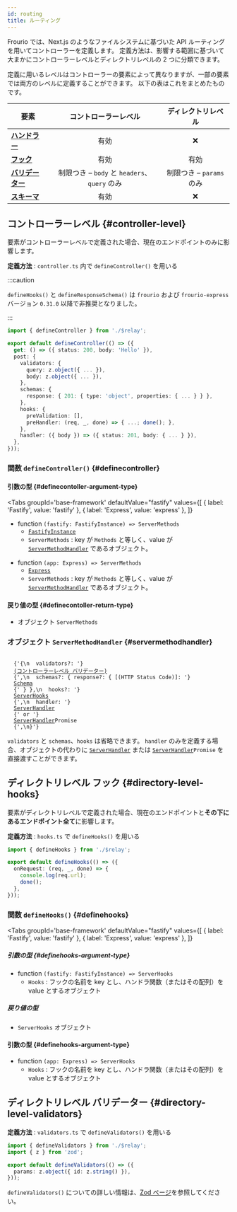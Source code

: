 ```yaml
---
id: routing
title: ルーティング
---
```



Frourio では、Next.js のようなファイルシステムに基づいた API ルーティングを用いてコントローラーを定義します。
定義方法は、影響する範囲に基づいて大まかにコントローラーレベルとディレクトリレベルの 2 つに分類できます。

定義に用いるレベルはコントローラーの要素によって異なりますが、一部の要素では両方のレベルに定義することができます。
以下の表はこれをまとめたものです。

| 要素                                               |                                     コントローラーレベル                                     |                            ディレクトリレベル                            |
| -------------------------------------------------- | :------------------------------------------------------------------------------------------: | :----------------------------------------------------------------------: |
| [**ハンドラー**](/docs/reference/handler)          |                        <span class="badge badge--success">有効</span>                        |                                   :x:                                    |
| [**フック**](/docs/reference/hooks)                |                        <span class="badge badge--success">有効</span>                        |              <span class="badge badge--success">有効</span>              |
| [**バリデーター**](/docs/reference/validation/zod) | <span class="badge badge--warning">制限つき</span> &ndash; `body` と `headers`、`query` のみ | <span class="badge badge--warning">制限つき</span> &ndash; `params` のみ |
| [**スキーマ**](/docs/reference/responseSchema)     |                        <span class="badge badge--success">有効</span>                        |                                   :x:                                    |

## コントローラーレベル {#controller-level}

要素がコントローラーレベルで定義された場合、現在のエンドポイントのみに影響します。

**定義方法** : `controller.ts` 内で `defineController()` を用いる

:::caution

`defineHooks()` と `defineResponseSchema()` は `frourio` および `frourio-express` バージョン `0.31.0` 以降で非推奨となりました。

:::

```ts title='controller.ts'
import { defineController } from './$relay';

export default defineController(() => ({
  get: () => ({ status: 200, body: 'Hello' }),
  post: {
    validators: {
      query: z.object({ ... }),
      body: z.object({ ... }),
    },
    schemas: {
      response: { 201: { type: 'object', properties: { ... } } },
    },
    hooks: {
      preValidation: [],
      preHandler: (req, _, done) => { ...; done(); },
    },
    handler: ({ body }) => ({ status: 201, body: { ... } }),
  },
}));
```

### 関数 `defineController()` {#definecontroller}

#### 引数の型 {#definecontoller-argument-type}

<Tabs
  groupId='base-framework'
  defaultValue="fastify"
  values={[
    { label: 'Fastify', value: 'fastify' },
    { label: 'Express', value: 'express' },
  ]}
>
<TabItem value="fastify">

- function `(fastify: FastifyInstance) => ServerMethods`
  - [`FastifyInstance`](https://www.fastify.io/docs/latest/Reference/TypeScript/#fastifyfastifyinstancerawserver-rawrequest-requestgeneric-logger)
  - `ServerMethods` : key が `Methods` と等しく、value が [`ServerMethodHandler`](#servermethodhandler) であるオブジェクト。

</TabItem>
<TabItem value="express">

- function `(app: Express) => ServerMethods`
  - [`Express`](https://expressjs.com/en/4x/api.html)
  - `ServerMethods` : key が `Methods` と等しく、value が [`ServerMethodHandler`](#servermethodhandler) であるオブジェクト。

</TabItem>
</Tabs>

#### 戻り値の型 {#definecontoller-return-type}

- オブジェクト `ServerMethods`

### オブジェクト `ServerMethodHandler` {#servermethodhandler}

<code>
  {'{\n  validators?: '}
  <a href="/docs/reference/validation/zod#controller-level">(コントローラーレベル バリデーター)</a>
  {',\n  schemas?: { response?: { [(HTTP Status Code)]: '}
  <a href="https://github.com/fastify/fast-json-stringify/blob/master/types/index.d.ts">Schema</a>
  {' } },\n  hooks?: '}
  <a href="/docs/reference/hooks#serverhooks">ServerHooks</a>
  {',\n  handler: '}
  <a href="/docs/reference/handler#serverhandler">ServerHandler</a>
  {' or '}
  <a href="/docs/reference/handler#serverhandler">ServerHandler</a>Promise
  {',\n}'}
</code>

`validators` と `schemas`、`hooks` は省略できます。
`handler` のみを定義する場合、オブジェクトの代わりに [`ServerHandler`](/docs/reference/handler#serverhandler) または <code><a href="/docs/reference/handler#serverhandler">ServerHandler</a>Promise</code> を直接渡すことができます。

## ディレクトリレベル フック {#directory-level-hooks}

要素がディレクトリレベルで定義された場合、現在のエンドポイントと**その下にあるエンドポイント全て**に影響します。

**定義方法** : `hooks.ts` で `defineHooks()` を用いる

```ts title='hooks.ts'
import { defineHooks } from './$relay';

export default defineHooks(() => ({
  onRequest: (req, _, done) => {
    console.log(req.url);
    done();
  },
}));
```

### 関数 `defineHooks()` {#definehooks}

<Tabs
  groupId='base-framework'
  defaultValue="fastify"
  values={[
    { label: 'Fastify', value: 'fastify' },
    { label: 'Express', value: 'express' },
  ]}
>
<TabItem value="fastify">

##### 引数の型 {#definehooks-argument-type}

- function `(fastify: FastifyInstance) => ServerHooks`
  - `Hooks` : フックの名前を key とし、ハンドラ関数（またはその配列）を value とするオブジェクト

##### 戻り値の型

- `ServerHooks` オブジェクト

</TabItem>
<TabItem value="express">

#### 引数の型 {#definehooks-argument-type}

- function `(app: Express) => ServerHooks`
  - `Hooks` : フックの名前を key とし、ハンドラ関数（またはその配列）を value とするオブジェクト

</TabItem>
</Tabs>

## ディレクトリレベル バリデーター {#directory-level-validators}

**定義方法** : `validators.ts` で `defineValidators()` を用いる

```ts title='validators.ts'
import { defineValidators } from './$relay';
import { z } from 'zod';

export default defineValidators(() => ({
  params: z.object({ id: z.string() }),
}));
```

`defineValidators()` についての詳しい情報は、[Zod ページ](/docs/reference/validation/zod#definevalidators)を参照してください。
